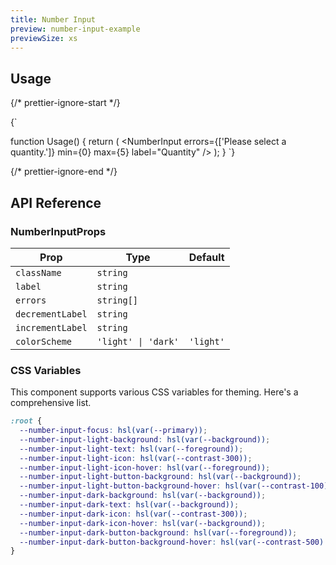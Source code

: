 ```yaml
---
title: Number Input
preview: number-input-example
previewSize: xs
---
```


## Usage

{/* prettier-ignore-start */}

<CodeBlock lang="ts">{`

function Usage() {
    return (
      <NumberInput errors={['Please select a quantity.']} min={0} max={5} label="Quantity" />
    );
}
`}
</CodeBlock>

{/* prettier-ignore-end */}

## API Reference

### NumberInputProps

| Prop             | Type                | Default   |
| ---------------- | ------------------- | --------- |
| `className`      | `string`            |           |
| `label`          | `string`            |           |
| `errors`         | `string[]`          |           |
| `decrementLabel` | `string`            |           |
| `incrementLabel` | `string`            |           |
| `colorScheme`    | `'light' \| 'dark'` | `'light'` |

### CSS Variables

This component supports various CSS variables for theming. Here's a comprehensive list.

```css
:root {
  --number-input-focus: hsl(var(--primary));
  --number-input-light-background: hsl(var(--background));
  --number-input-light-text: hsl(var(--foreground));
  --number-input-light-icon: hsl(var(--contrast-300));
  --number-input-light-icon-hover: hsl(var(--foreground));
  --number-input-light-button-background: hsl(var(--background));
  --number-input-light-button-background-hover: hsl(var(--contrast-100) / 50%);
  --number-input-dark-background: hsl(var(--background));
  --number-input-dark-text: hsl(var(--background));
  --number-input-dark-icon: hsl(var(--contrast-300));
  --number-input-dark-icon-hover: hsl(var(--background));
  --number-input-dark-button-background: hsl(var(--foreground));
  --number-input-dark-button-background-hover: hsl(var(--contrast-500) / 50%);
}
```
